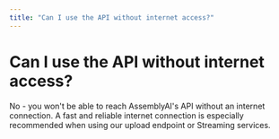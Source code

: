```yaml
---
title: "Can I use the API without internet access?"
---
```


# Can I use the API without internet access?

No - you won't be able to reach AssemblyAI's API without an internet connection. A fast and reliable internet connection is especially recommended when using our upload endpoint or Streaming services.